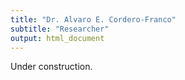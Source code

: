```yaml
---
title: "Dr. Alvaro E. Cordero-Franco"
subtitle: "Researcher"
output: html_document
---
```


Under construction.
